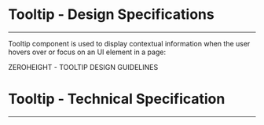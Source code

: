 
<Meta title="ODS Components/User feedback/Tooltip [atom]/Specifications" />

# Tooltip - Design Specifications
----

Tooltip component is used to display contextual information when the user hovers over or focus on an UI element in a page:
<div>
  <osds-button color="primary" variant="ghost" href="https://zeroheight.com/6fc8a63f7/p/719b66-tooltip/b/40a887" target="_blank">
    ZEROHEIGHT - TOOLTIP DESIGN GUIDELINES &nbsp;
    <osds-icon name="external-link" color="primary" size="xs"></osds-icon>
  </osds-button>
</div>

# Tooltip - Technical Specification
----

<SpecificationsTooltip />
